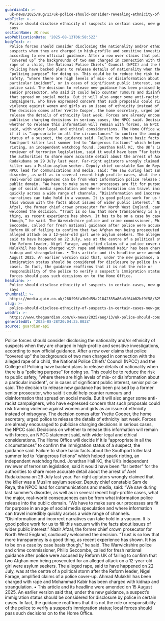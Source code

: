 ```yaml
---
guardianId: >-
  uk-news/2025/aug/13/uk-police-should-consider-revealing-ethnicity-of-suspects-says-new-guidance
webTitle: >-
  Police should disclose ethnicity of suspects in certain cases, new guidance
  says
sectionName: UK news
webPublicationDate: '2025-08-13T06:58:52Z'
bodyText: >-
  Police forces should consider disclosing the nationality and/or ethnicity of
  suspects when they are charged in high-profile and sensitive investigations,
  according to new official guidance. After a row over claims that police
  “covered up” the backgrounds of two men charged in connection with the alleged
  rape of a child, the National Police Chiefs’ Council (NPCC) and the College of
  Policing have backed plans to release details of nationality when there is a
  “policing purpose” for doing so. This could be to reduce the risk to public
  safety, “where there are high levels of mis- or disinformation about a
  particular incident”, or in cases of significant public interest, senior
  police said. The decision to release new guidance has been praised by a former
  senior prosecutor, who said it could help counter rumours and disinformation
  that spread on social media. But it will also anger some anti-racist
  campaigners, who have expressed concern that such proposals could risk framing
  violence against women and girls as an issue of ethnicity instead of misogyny.
  The decision comes after Yvette Cooper, the home secretary, urged police to
  release the details of ethnicity last week. Forces are already encouraged to
  publicise charging decisions in serious cases, the NPCC said. Decisions on
  whether to release this information will remain with forces, an NPCC statement
  said, with wider legal and ethical considerations. The Home Office will decide
  if it is “appropriate in all the circumstances” to confirm the immigration
  status of a suspect, the guidance said. Failure to share basic facts about the
  Southport killer last summer led to “dangerous fictions” which helped spark
  rioting, an independent watchdog found. Jonathan Hall KC, the UK’s independent
  reviewer of terrorism legislation, said it would have been “far better” for
  the authorities to share more accurate detail about the arrest of Axel
  Rudakubana on 29 July last year. Far-right agitators wrongly claimed that the
  killer was a Muslim asylum seeker. Deputy chief constable Sam de Reya, the
  NPCC lead for communications and media, said: “We saw during last summer’s
  disorder, as well as in several recent high-profile cases, what the major,
  real-world consequences can be from what information police release into the
  public domain. “We have to make sure our processes are fit for purpose in an
  age of social media speculation and where information can travel incredibly
  quickly across a wide range of channels. “Disinformation and incorrect
  narratives can take hold in a vacuum. It is good police work for us to fill
  this vacuum with the facts about issues of wider public interest.” Nazir
  Afzal, the former chief crown prosecutor for North West England, cautiously
  welcomed the decision. “Trust is so low that more transparency is a good
  thing, as recent experience has shown. It has to be on a case by case basis
  though,” he said. The Warwickshire police and crime commissioner, Philip
  Seccombe, called for fresh national guidance after police were accused by
  Reform UK of failing to confirm that two Afghan men being prosecuted for an
  alleged attack on a 12-year-old girl were asylum seekers. The alleged rape,
  said to have happened on 22 July, was at the centre of a political storm after
  the Reform leader, Nigel Farage, amplified claims of a police cover-up. Ahmad
  Mulakhil has been charged with rape and Mohammad Kabir has been charged with
  kidnap and strangulation. • This article and its headline were amended on 15
  August 2025. An earlier version said that, under the new guidance, a suspect’s
  immigration status should be considered for disclosure by police in certain
  cases. In fact, the guidance reaffirms that it is not the role or
  responsibility of the police to verify a suspect’s immigration status; local
  forces should pass such decisions on to the Home Office.
headline: >-
  Police should disclose ethnicity of suspects in certain cases, new guidance
  says
thumbnail: >-
  https://media.guim.co.uk/268f96fa3b9d59a21842335a86a3f64b02bf9f58/325_0_3253_2602/500.jpg
slug: >-
  police-should-disclose-ethnicity-of-suspects-in-certain-cases-new-guidance-says
webUrl: >-
  https://www.theguardian.com/uk-news/2025/aug/13/uk-police-should-consider-revealing-ethnicity-of-suspects-says-new-guidance
generatedAt: '2025-08-28T20:04:25.003Z'
source: guardian-api
---
```

Police forces should consider disclosing the nationality and/or ethnicity of suspects when they are charged in high-profile and sensitive investigations, according to new official guidance. After a row over claims that police “covered up” the backgrounds of two men charged in connection with the alleged rape of a child, the National Police Chiefs’ Council (NPCC) and the College of Policing have backed plans to release details of nationality when there is a “policing purpose” for doing so. This could be to reduce the risk to public safety, “where there are high levels of mis- or disinformation about a particular incident”, or in cases of significant public interest, senior police said. The decision to release new guidance has been praised by a former senior prosecutor, who said it could help counter rumours and disinformation that spread on social media. But it will also anger some anti-racist campaigners, who have expressed concern that such proposals could risk framing violence against women and girls as an issue of ethnicity instead of misogyny. The decision comes after Yvette Cooper, the home secretary, urged police to release the details of ethnicity last week. Forces are already encouraged to publicise charging decisions in serious cases, the NPCC said. Decisions on whether to release this information will remain with forces, an NPCC statement said, with wider legal and ethical considerations. The Home Office will decide if it is “appropriate in all the circumstances” to confirm the immigration status of a suspect, the guidance said. Failure to share basic facts about the Southport killer last summer led to “dangerous fictions” which helped spark rioting, an independent watchdog found. Jonathan Hall KC, the UK’s independent reviewer of terrorism legislation, said it would have been “far better” for the authorities to share more accurate detail about the arrest of Axel Rudakubana on 29 July last year. Far-right agitators wrongly claimed that the killer was a Muslim asylum seeker. Deputy chief constable Sam de Reya, the NPCC lead for communications and media, said: “We saw during last summer’s disorder, as well as in several recent high-profile cases, what the major, real-world consequences can be from what information police release into the public domain. “We have to make sure our processes are fit for purpose in an age of social media speculation and where information can travel incredibly quickly across a wide range of channels. “Disinformation and incorrect narratives can take hold in a vacuum. It is good police work for us to fill this vacuum with the facts about issues of wider public interest.” Nazir Afzal, the former chief crown prosecutor for North West England, cautiously welcomed the decision. “Trust is so low that more transparency is a good thing, as recent experience has shown. It has to be on a case by case basis though,” he said. The Warwickshire police and crime commissioner, Philip Seccombe, called for fresh national guidance after police were accused by Reform UK of failing to confirm that two Afghan men being prosecuted for an alleged attack on a 12-year-old girl were asylum seekers. The alleged rape, said to have happened on 22 July, was at the centre of a political storm after the Reform leader, Nigel Farage, amplified claims of a police cover-up. Ahmad Mulakhil has been charged with rape and Mohammad Kabir has been charged with kidnap and strangulation. • This article and its headline were amended on 15 August 2025. An earlier version said that, under the new guidance, a suspect’s immigration status should be considered for disclosure by police in certain cases. In fact, the guidance reaffirms that it is not the role or responsibility of the police to verify a suspect’s immigration status; local forces should pass such decisions on to the Home Office.
